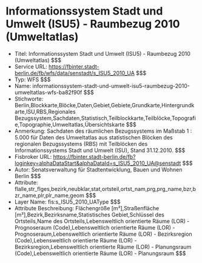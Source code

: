 # Informationssystem Stadt und Umwelt (ISU5) - Raumbezug 2010 (Umweltatlas)
- Titel: Informationssystem Stadt und Umwelt (ISU5) - Raumbezug 2010 (Umweltatlas) $$$
- Service URL: https://fbinter.stadt-berlin.de/fb/wfs/data/senstadt/s_ISU5_2010_UA $$$
- Typ: WFS $$$
- Name: informationssystem-stadt-und-umwelt-isu5-raumbezug-2010-umweltatlas-wfs-ba82f90f $$$
- Stichworte: Berlin,Blockkarte,Blöcke,Daten,Gebiet,Gebiete,Grundkarte,Hintergrundkarte,ISU,RBS,Regionales Bezugssystem,Sachdaten,Statistisch,Teilblockkarte,Teilblöcke,Topografie,Topographie,Umweltatlas,Übersichtskarte $$$
- Anmerkung: Sachdaten des räumlichen Bezugssystems im Maßstab 1 : 5.000 für Daten des Umweltatlas aus statistischen Blöcken des regionalen Bezugssystems (RBS) mit Teilblöcken des Informationssystems Stadt und Umwelt (ISU), Stand 31.12.2010. $$$
- Fisbroker URL: https://fbinter.stadt-berlin.de/fb?loginkey=alphaDataStart&alphaDataId=s_ISU5_2010_UA@senstadt $$$
- Autor: Senatsverwaltung für Stadtentwicklung, Bauen und Wohnen Berlin $$$
- Attribute: flalle,str_flges,bezirk,neubklar,stat,ortsteil,ortst_nam,prg,prg_name,bzr,bzr_name,plr,plr_name,geom $$$
- Layer Name: fis:s_ISU5_2010_UAType $$$
- Attribute Beschreibung: Flächengröße [m²],Straßenfläche [m²],Bezirk,Bezirksname,Statistisches Gebiet,Schlüssel des Ortsteils,Name des Ortsteils,Lebensweltlich orientierte Räume (LOR) - Prognoseraum (Code),Lebensweltlich orientierte Räume (LOR) - Prognoseraum,Lebensweltlich orientierte Räume (LOR) - Bezirksregion (Code),Lebensweltlich orientierte Räume (LOR) - Bezirksregion,Lebensweltlich orientierte Räume (LOR) - Planungsraum (Code),Lebensweltlich orientierte Räume (LOR) - Planungsraum $$$

